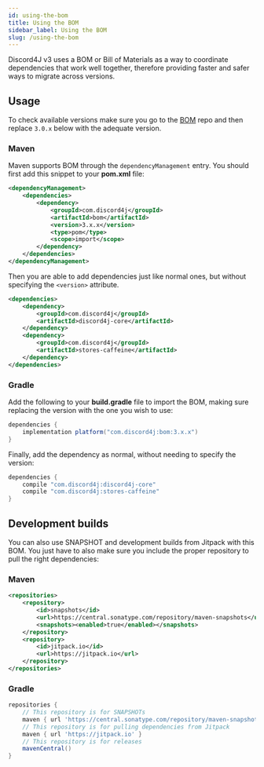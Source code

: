 ```yaml
---
id: using-the-bom
title: Using the BOM
sidebar_label: Using the BOM
slug: /using-the-bom
---
```


Discord4J v3 uses a BOM or Bill of Materials as a way to coordinate dependencies that work well together, therefore providing faster and safer ways to migrate across versions.

## Usage

To check available versions make sure you go to the [BOM](https://github.com/Discord4J/BOM) repo and then replace `3.0.x` below with the adequate version.

### Maven

Maven supports BOM through the `dependencyManagement` entry. You should first add this snippet to your **pom.xml** file:

```xml
<dependencyManagement>
    <dependencies>
        <dependency>
            <groupId>com.discord4j</groupId>
            <artifactId>bom</artifactId>
            <version>3.x.x</version>
            <type>pom</type>
            <scope>import</scope>
        </dependency>
    </dependencies>
</dependencyManagement>
```

Then you are able to add dependencies just like normal ones, but without specifying the `<version>` attribute.

```xml
<dependencies>
    <dependency>
        <groupId>com.discord4j</groupId>
        <artifactId>discord4j-core</artifactId>
    </dependency>
    <dependency>
        <groupId>com.discord4j</groupId>
        <artifactId>stores-caffeine</artifactId>
    </dependency>
</dependencies>
```

### Gradle

Add the following to your **build.gradle** file to import the BOM, making sure replacing the version with the one you wish to use:

```groovy
dependencies {
    implementation platform("com.discord4j:bom:3.x.x")
}
```

Finally, add the dependency as normal, without needing to specify the version:

```groovy
dependencies {
    compile "com.discord4j:discord4j-core"
    compile "com.discord4j:stores-caffeine"
}
```

## Development builds

You can also use SNAPSHOT and development builds from Jitpack with this BOM. You just have to also make sure you include the proper repository to pull the right dependencies:

### Maven

```xml
<repositories>
    <repository>
        <id>snapshots</id>
        <url>https://central.sonatype.com/repository/maven-snapshots</url>
        <snapshots><enabled>true</enabled></snapshots>
    </repository>
    <repository>
        <id>jitpack.io</id>
        <url>https://jitpack.io</url>
    </repository>
</repositories>
```

### Gradle

```groovy
repositories {
    // This repository is for SNAPSHOTs
    maven { url 'https://central.sonatype.com/repository/maven-snapshots' }
    // This repository is for pulling dependencies from Jitpack
    maven { url 'https://jitpack.io' }
    // This repository is for releases
    mavenCentral()
}
```
